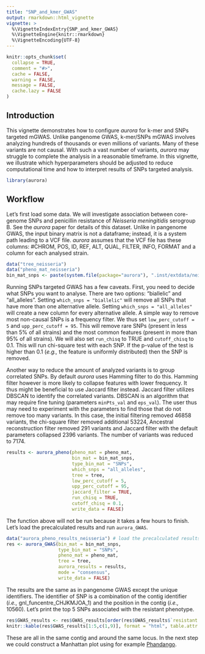```yaml
---
title: "SNP_and_kmer_GWAS"
output: rmarkdown::html_vignette
vignette: >
  %\VignetteIndexEntry{SNP_and_kmer_GWAS}
  %\VignetteEngine{knitr::rmarkdown}
  %\VignetteEncoding{UTF-8}
---
```


```r
knitr::opts_chunk$set(
  collapse = TRUE,
  comment = "#>",
  cache = FALSE,
  warning = FALSE,
  message = FALSE,
  cache.lazy = FALSE
)
```

## Introduction
This vignette demonstrates how to configure *aurora* for k-mer and SNPs targeted mGWAS. Unlike pangenome GWAS, k-mer/SNPs mGWAS involves analyzing hundreds of thousands or even millions of variants. Many of these variants are not causal. With such a vast number of variants, *aurora* may struggle to complete the analysis in a reasonable timeframe. In this vignette, we illustrate which hyperparameters should be adjusted to reduce computational time and how to interpret results of SNPs targeted analysis.
```r
library(aurora)
```

## Workflow
Let's first load some data. We will investigate association between core-genome SNPs and penicillin resistance of *Neisseria meningitidis* serogroup B. See the *aurora* paper for details of this dataset. Unlike in pangenome GWAS, the input binary matrix is not a dataframe; instead, it is a system path leading to a VCF file. *aurora* assumes that the VCF file has these columns: #CHROM, POS, ID, REF, ALT, QUAL, FILTER, INFO, FORMAT and a column for each analysed strain.
```r
data("tree_neisseria")
data("pheno_mat_neisseria")
bin_mat_snps <- paste(system.file(package="aurora"), ".inst/extdata/neisseria_snps.vcf", sep="/")
```

Running SNPs targeted GWAS has a few caveats. First, you need to decide what SNPs you want to analyse. There are two options: "biallelic" and  "all_alleles". Setting `which_snps = "biallelic"` will remove all SNPs that have more than one alternative allele. Setting `which_snps = "all_alleles"` will create a new column for every alternative allele. A simple way to remove most non-causal SNPs is a frequency filter. We thus set `low_perc_cutoff = 5` and `upp_perc_cutoff = 95`. This will remove rare SNPs (present in less than 5% of all strains) and the most common features (present in more than 95% of all strains). We will also set `run_chisq` to TRUE and `cutoff_chisq` to 0.1. This will run chi-square test with each SNP. If the p-value of the test is higher than 0.1 (*e.g.,* the feature is uniformly distributed) then the SNP is removed.

Another way to reduce the amount of analyzed variants is to group correlated SNPs. By default *aurora* uses Hamming filter to do this. Hamming filter however is more likely to collapse features with lower frequency. It thus might be beneficial to use Jaccard filter instead. Jaccard filter utilizes DBSCAN to identify the correlated variants. DBSCAN is an algorithm that may require fine tuning (parameters `minPts_val` and `eps_val`). The user thus may need to experiment with the parameters to find those that do not remove too many variants. In this case, the initial filtering removed 46858 variants, the chi-square filter removed additional 53224, Ancestral reconstruction filter removed 291 variants and Jaccard filter with the default parameters collapsed 2396 variants. The number of variants was reduced to 7174.
```r
results <- aurora_pheno(pheno_mat = pheno_mat,
                        bin_mat = bin_mat_snps,
                        type_bin_mat = "SNPs",
                        which_snps = "all_alleles",
                        tree = tree,
                        low_perc_cutoff = 5,
                        upp_perc_cutoff = 95,
                        jaccard_filter = TRUE,
                        run_chisq = TRUE,
                        cutoff_chisq = 0.1,
                        write_data = FALSE)

```

The function above will not be run because it takes a few hours to finish. Let's load the precalculated results and run `aurora_GWAS`.
```r
data("aurora_pheno_results_neisseria") # load the precalculated results
res <- aurora_GWAS(bin_mat = bin_mat_snps,
                   type_bin_mat = "SNPs",
                   pheno_mat = pheno_mat,
                   tree = tree,
                   aurora_results = results,
                   mode = "consensus",
                   write_data = FALSE)
```
The results are the same as in pangenome GWAS except the unique identifiers. The identifier of SNP is a combination of the contig identifier (*i.e.,* gnl_funcentre_CHJKMJOA_1) and the position in the contig (*i.e.,* 10560). Let's print the top 5 SNPs associated with the resistant phenotype.
```r
res$GWAS_results <- res$GWAS_results[order(res$GWAS_results$`resistant std_residual`, decreasing = TRUE),]
knitr::kable(res$GWAS_results[1:5,c(1,9)], format = "html", table.attr = "class='table table-striped'")
```
These are all in the same contig and around the same locus. In the next step we could construct a Manhattan plot using for example [Phandango](https://jameshadfield.github.io/phandango/#/).
